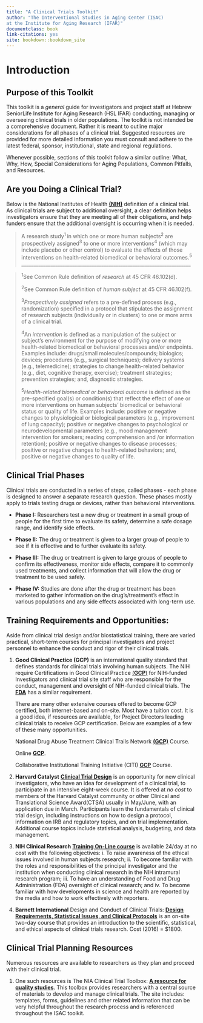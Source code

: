 ```yaml
--- 
title: "A Clinical Trials Toolkit"
author: "The Interventional Studies in Aging Center (ISAC) 
at the Institute for Aging Research (IFAR)"
documentclass: book
link-citations: yes
site: bookdown::bookdown_site
---
```


\clearpage 

# Introduction

## Purpose of this Toolkit

This toolkit is a *general* guide for investigators and project staff at
Hebrew SeniorLife Institute for Aging Research (HSL IFAR) conducting,
managing or overseeing clinical trials in older populations. The toolkit
is not intended be a comprehensive document. Rather it is meant to
outline major considerations for all phases of a clinical trial.
Suggested resources are provided for more detailed information you
must consult and adhere to the latest federal, sponsor, institutional,
state and regional regulations.

Whenever possible, sections of this toolkit follow a similar outline:
What, Why, How, Special Considerations for Aging Populations, Common
Pitfalls, and Resources.

## Are you Doing a Clinical Trial?

Below is the National Institutes of Health [**(NIH)**](https://grants.nih.gov/grants/guide/notice-files/NOT-OD-15-015.html) 
definition of a clinical trial. As clinical trials are subject to additional oversight,
a clear definition helps investigators ensure that they are meeting all
of their obligations, and help funders ensure that the additional
oversight is occurring when it is needed.

> A research study^1 ^in which one or more human subjects^2^ are
prospectively assigned^3^ to one or more interventions^4^ (which may
include placebo or other control) to evaluate the effects of those
interventions on health-related biomedical or behavioral outcomes.^5^
______________________________________________________________________

> ^1^See Common Rule definition of *research* at 45 CFR 46.102(d).
> 
> ^2^See Common Rule definition of *human subject* at 45 CFR 46.102(f).
> 
> ^3^*Prospectively assigned* refers to a pre-defined process (e.g., randomization) specified in a protocol that stipulates the assignment of research subjects (individually or in clusters) to one or more arms of a clinical trial.
> 
> ^4^An *intervention* is defined as a manipulation of the subject or subject’s environment for the purpose of modifying one or more health-related biomedical or behavioral processes and/or endpoints. Examples include: drugs/small molecules/compounds; biologics; devices; procedures (e.g., surgical techniques); delivery systems (e.g., telemedicine); strategies to change health-related behavior (e.g., diet, cognitive therapy, exercise); treatment strategies; prevention strategies; and, diagnostic strategies.
> 
> ^5^*Health-related biomedical or behavioral outcome* is defined as the pre-specified goal(s) or condition(s) that reflect the effect of one or more interventions on human subjects’ biomedical or behavioral status or quality of life. Examples include: positive or negative changes to physiological or biological parameters (e.g., improvement of lung capacity); positive or negative changes to psychological or neurodevelopmental parameters (e.g., mood management intervention for smokers; reading comprehension and /or information retention); positive or negative changes to disease processes; positive or negative changes to health-related behaviors; and, positive or negative changes to quality of life.

## Clinical Trial Phases

Clinical trials are conducted in a series of steps, called phases - each
phase is designed to answer a separate research question. These phases
mostly apply to trials testing drugs or devices, rather than behavioral
interventions.

-   **Phase I:** Researchers test a new drug or treatment in a small
    group of people for the first time to evaluate its safety,
    determine a safe dosage range, and identify side effects.

-   **Phase II:** The drug or treatment is given to a larger group of
    people to see if it is effective and to further evaluate
    its safety.

-   **Phase III:** The drug or treatment is given to large groups of
    people to confirm its effectiveness, monitor side effects, compare
    it to commonly used treatments, and collect information that will
    allow the drug or treatment to be used safely.

-   **Phase IV:** Studies are done after the drug or treatment has been
    marketed to gather information on the drug's/treatment’s effect in
    various populations and any side effects associated with
    long-term use.

## Training Requirements and Opportunities: 
Aside from clinical trial design and/or biostatistical training, there are varied practical,
short-term courses for principal investigators and project personnel to
enhance the conduct and rigor of their clinical trials.

1.  **Good Clinical Practice (GCP)** is an international quality
    standard that defines standards for clinical trials involving
    human subjects. The NIH require Certifications in Good
    Clinical Practice [(**GCP**)](https://grants.nih.gov/grants/guide/notice-files/NOT-OD-16-148.html#_ftn2_)
    for NIH-funded Investigators and clinical trial site staff who are
    responsible for the conduct, management and oversight of NIH-funded
    clinical trials. The [**FDA**](https://gcplearningcenter.niaid.nih.gov/Pages/default.aspx) has 
    a similar requirement.
    
    There are many other extensive courses offered to become GCP
    certified, both internet-based and on-site. Most have a
    tuition cost. It is a good idea, if resources are available, for
    Project Directors leading clinical trials to receive
    GCP certification. Below are examples of a few of these
    many opportunities.
    
    National Drug Abuse Treatment Clinical Trails Network [**(GCP)**](https://gcp.nihtraining.com/)
    Course.
    
    Online [**GCP**](http://www.onlinegcp.us/).
    
    Collaborative Institutional Training Initiative (CITI) 
    [**GCP**](https://www.citiprogram.org/index.cfm?pageID=90) Course.

2.  **Harvard Catalyst** [**Clinical Trial Design**](https://catalyst.harvard.edu/services/ctd/) 
    is an opportunity for new clinical investigators, who have an idea 
    for development of a clinical trial, to participate in an intensive
    eight-week course. It is offered at *no cost* to members of the
    Harvard Catalyst community or other Clinical and Translational
    Science Award(CTSA) usually in May/June, with an application due
    in March. Participants learn the fundamentals of clinical trial
    design, including instructions on how to design a protocol,
    information on IRB and regulatory topics, and on
    trial implementation. Additional course topics include statistical
    analysis, budgeting, and data management.

3.  **NIH Clinical Research** [**Training On-Line course**](http://crt.nihtraining.com) 
    is available 24/day at no cost with the following objectives: i. To raise
    awareness of the ethical issues involved in human subjects
    research; ii. To become familiar with the roles and responsibilities
    of the principal investigator and the institution when conducting
    clinical research in the NIH intramural research program; iii. To
    have an understanding of Food and Drug Administration (FDA)
    oversight of clinical research; and iv. To become familiar with how
    developments in science and health are reported by the media and how
    to work effectively with reporters.

4.  **Barnett International** Design and Conduct of Clinical Trials:
    [**Design Requirements, Statistical Issues, and Clinical Protocols**](http://www.barnettinternational.com/Live-Seminars/Design-and-Conduct-of-Clinical-Trials--Design-Requirements,-Statistical-Issues,-and-Clinical-Protocols/)
    is an on-site two-day course that provides an introduction to the
    scientific, statistical, and ethical aspects of clinical trials
    research. Cost (2016) = \$1800.

## Clinical Trial Planning Resources

Numerous resources are available to researchers as they plan and proceed
with their clinical trial.

1.  One such resources is The NIA Clinical Trial Toolbox: [**A resource
    for quality studies**](https://www.nia.nih.gov/research/blog/2016/10/nia-clinical-trial-toolbox-resource-quality-studies).
    This toolbox provides researchers with a central source of materials
    to develop and manage clinical trials. The site includes: templates,
    forms, guidelines and other related information that can be very
    helpful throughout the research process and is referenced throughout
    the ISAC toolkit.
